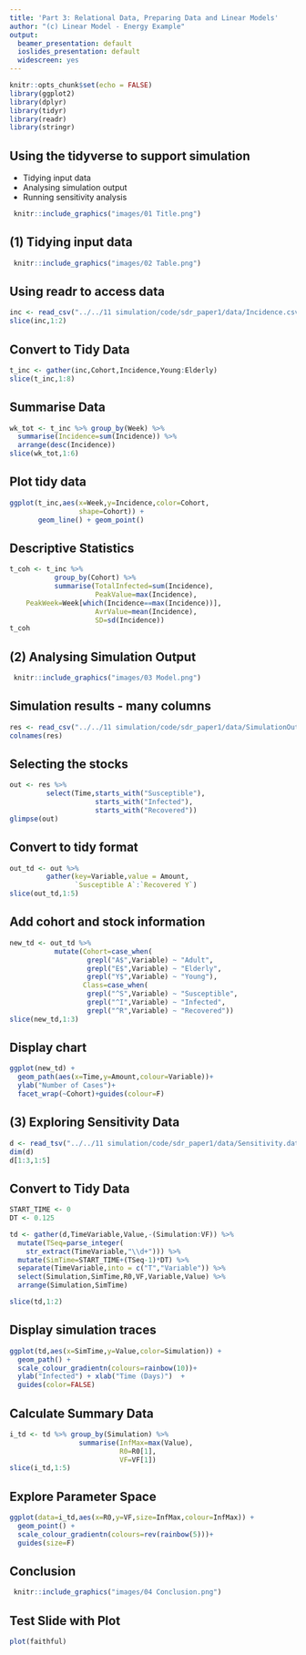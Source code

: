 ```yaml
---
title: 'Part 3: Relational Data, Preparing Data and Linear Models'
author: "(c) Linear Model - Energy Example"
output:
  beamer_presentation: default
  ioslides_presentation: default
  widescreen: yes
---
```


```r
knitr::opts_chunk$set(echo = FALSE)
library(ggplot2)
library(dplyr)
library(tidyr)
library(readr)
library(stringr)
```

## Using the tidyverse to support simulation

- Tidying input data
- Analysing simulation output
- Running sensitivity analysis

```r
 knitr::include_graphics("images/01 Title.png")
```

## (1) Tidying input data
```r
 knitr::include_graphics("images/02 Table.png")
```

## Using **readr** to access data
```r
inc <- read_csv("../../11 simulation/code/sdr_paper1/data/Incidence.csv")
slice(inc,1:2)
```

## Convert to Tidy Data
```r
t_inc <- gather(inc,Cohort,Incidence,Young:Elderly)
slice(t_inc,1:8)
```

## Summarise Data
```r
wk_tot <- t_inc %>% group_by(Week) %>%
  summarise(Incidence=sum(Incidence)) %>%
  arrange(desc(Incidence))
slice(wk_tot,1:6)
```

## Plot tidy data
```r
ggplot(t_inc,aes(x=Week,y=Incidence,color=Cohort, 
                 shape=Cohort)) + 
       geom_line() + geom_point()
```

## Descriptive Statistics
```r
t_coh <- t_inc %>% 
           group_by(Cohort) %>% 
           summarise(TotalInfected=sum(Incidence),
                     PeakValue=max(Incidence),
    PeakWeek=Week[which(Incidence==max(Incidence))],
                     AvrValue=mean(Incidence),
                     SD=sd(Incidence))
t_coh
```
  
## (2) Analysing Simulation Output            
```r
 knitr::include_graphics("images/03 Model.png")
```             
     
     
## Simulation results - many columns         
```r
res <- read_csv("../../11 simulation/code/sdr_paper1/data/SimulationOutput.csv")
colnames(res)
```          
          
## Selecting the stocks 
```r
out <- res %>% 
         select(Time,starts_with("Susceptible"),
                     starts_with("Infected"),
                     starts_with("Recovered"))
glimpse(out)
```
   
## Convert to tidy format 
```r
out_td <- out %>% 
         gather(key=Variable,value = Amount,
                `Susceptible A`:`Recovered Y`)
slice(out_td,1:5)
```
   
## Add cohort and stock information
```r
new_td <- out_td %>% 
           mutate(Cohort=case_when(
                   grepl("A$",Variable) ~ "Adult", 
                   grepl("E$",Variable) ~ "Elderly", 
                   grepl("Y$",Variable) ~ "Young"),
                  Class=case_when(
                   grepl("^S",Variable) ~ "Susceptible", 
                   grepl("^I",Variable) ~ "Infected", 
                   grepl("^R",Variable) ~ "Recovered"))
slice(new_td,1:3)
```                           

## Display chart
```r
ggplot(new_td) + 
  geom_path(aes(x=Time,y=Amount,colour=Variable))+
  ylab("Number of Cases")+
  facet_wrap(~Cohort)+guides(colour=F)
```
             
## (3) Exploring Sensitivity Data
```r
d <- read_tsv("../../11 simulation/code/sdr_paper1/data/Sensitivity.dat")
dim(d)
d[1:3,1:5]
```   
    
   
## Convert to Tidy Data
```r
START_TIME <- 0
DT <- 0.125

td <- gather(d,TimeVariable,Value,-(Simulation:VF)) %>% 
  mutate(TSeq=parse_integer(
    str_extract(TimeVariable,"\\d+"))) %>%
  mutate(SimTime=START_TIME+(TSeq-1)*DT) %>%
  separate(TimeVariable,into = c("T","Variable")) %>%
  select(Simulation,SimTime,R0,VF,Variable,Value) %>%
  arrange(Simulation,SimTime) 

slice(td,1:2)
```

## Display simulation traces
```r
ggplot(td,aes(x=SimTime,y=Value,color=Simulation)) + 
  geom_path() + 
  scale_colour_gradientn(colours=rainbow(10))+
  ylab("Infected") + xlab("Time (Days)")  + 
  guides(color=FALSE) 
```

## Calculate Summary Data
```r
i_td <- td %>% group_by(Simulation) %>%
                 summarise(InfMax=max(Value),
                           R0=R0[1],
                           VF=VF[1])
slice(i_td,1:5)

```

## Explore Parameter Space
```r
ggplot(data=i_td,aes(x=R0,y=VF,size=InfMax,colour=InfMax)) + 
  geom_point() + 
  scale_colour_gradientn(colours=rev(rainbow(5)))+
  guides(size=F)
```

## Conclusion
```r
 knitr::include_graphics("images/04 Conclusion.png")
```

## Test Slide with Plot

```r
plot(faithful)
```



